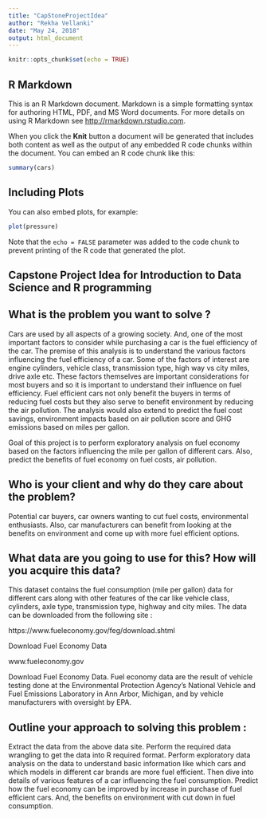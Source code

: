 ---
title: "CapStoneProjectIdea"
author: "Rekha Vellanki"
date: "May 24, 2018"
output: html_document
---

```{r setup, include=FALSE}
knitr::opts_chunk$set(echo = TRUE)
```

## R Markdown

This is an R Markdown document. Markdown is a simple formatting syntax for authoring HTML, PDF, and MS Word documents. For more details on using R Markdown see <http://rmarkdown.rstudio.com>.

When you click the **Knit** button a document will be generated that includes both content as well as the output of any embedded R code chunks within the document. You can embed an R code chunk like this:

```{r cars}
summary(cars)
```

## Including Plots

You can also embed plots, for example:

```{r pressure, echo=FALSE}
plot(pressure)
```

Note that the `echo = FALSE` parameter was added to the code chunk to prevent printing of the R code that generated the plot.


## Capstone Project Idea for Introduction to Data Science and R programming 

## What is the problem you want to solve ?
 
 
 
Cars are used by all aspects of a growing society. And, one of the most important factors to consider while purchasing a car is the fuel efficiency of the car.  The premise of this analysis is to understand the various factors influencing the fuel efficiency of a car.  Some of the factors of interest are engine cylinders, vehicle class, transmission type, high way vs city miles, drive axle etc.  These factors themselves are important considerations for most buyers and so it is important to understand their influence on fuel efficiency.   Fuel efficient cars not only benefit the buyers in terms of reducing fuel costs but they also serve to benefit environment by reducing the air pollution.  The analysis would also extend to predict the fuel cost savings, environment impacts based on air pollution score and GHG emissions based on miles per gallon.
 
Goal of this project is to perform exploratory analysis on fuel economy based on the factors influencing the mile per gallon of different cars.  Also, predict the benefits of fuel economy on fuel costs, air pollution. 
 
## Who is your client and why do they care about the problem?
 
Potential car buyers, car owners wanting to cut fuel costs, environmental enthusiasts. Also, car manufacturers can benefit from looking at the benefits on environment and come up with more fuel efficient options.
 
 
 
## What data are you going to use for this? How will you acquire this data?
 
This dataset contains the fuel consumption (mile per gallon) data for different cars along with other features of the car like vehicle class, cylinders, axle type, transmission type, highway and city miles.  The data can be downloaded from the following site :
 
https://www.fueleconomy.gov/feg/download.shtml

Download Fuel Economy Data

www.fueleconomy.gov

Download Fuel Economy Data. Fuel economy data are the result of vehicle testing done at the Environmental Protection Agency's National Vehicle and Fuel Emissions Laboratory in Ann Arbor, Michigan, and by vehicle manufacturers with oversight by EPA.
 
 
## Outline your approach to solving this problem :  
Extract the data from the above data site. Perform the required data wrangling to get the data into R required format. Perform exploratory data analysis on the data to understand basic information like which cars and which models in different car brands are more fuel efficient. Then dive into details of various features of a car influencing the fuel consumption.  Predict how the fuel economy can be improved by increase in purchase of fuel efficient cars. And, the benefits on environment with cut down in fuel consumption.


